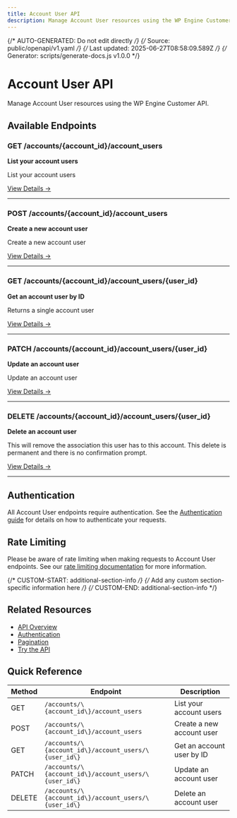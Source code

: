 ```yaml
---
title: Account User API
description: Manage Account User resources using the WP Engine Customer API
---
```


{/* AUTO-GENERATED: Do not edit directly */}
{/* Source: public/openapi/v1.yaml */}
{/* Last updated: 2025-06-27T08:58:09.589Z */}
{/* Generator: scripts/generate-docs.js v1.0.0 */}

# Account User API

Manage Account User resources using the WP Engine Customer API.

## Available Endpoints

### GET /accounts/\{account_id\}/account_users

**List your account users**

List your account users

[View Details →](/api-reference/endpoints/account-user/list-account-users/)

---

### POST /accounts/\{account_id\}/account_users

**Create a new account user**

Create a new account user

[View Details →](/api-reference/endpoints/account-user/create-account-user/)

---

### GET /accounts/\{account_id\}/account_users/\{user_id\}

**Get an account user by ID**

Returns a single account user

[View Details →](/api-reference/endpoints/account-user/get-account-user/)

---

### PATCH /accounts/\{account_id\}/account_users/\{user_id\}

**Update an account user**

Update an account user

[View Details →](/api-reference/endpoints/account-user/update-account-user/)

---

### DELETE /accounts/\{account_id\}/account_users/\{user_id\}

**Delete an account user**

This will remove the association this user has to this account. This delete is permanent and there is no confirmation prompt.

[View Details →](/api-reference/endpoints/account-user/delete-account-user/)

---


## Authentication

All Account User endpoints require authentication. See the [Authentication guide](/api-reference/authentication/) for details on how to authenticate your requests.

## Rate Limiting

Please be aware of rate limiting when making requests to Account User endpoints. See our [rate limiting documentation](/api-reference/overview/#rate-limiting) for more information.

{/* CUSTOM-START: additional-section-info */}
{/* Add any custom section-specific information here */}
{/* CUSTOM-END: additional-section-info */}

## Related Resources

- [API Overview](/api-reference/overview/)
- [Authentication](/api-reference/authentication/)
- [Pagination](/api-reference/pagination/)
- [Try the API](/try/playground/)

## Quick Reference

| Method | Endpoint | Description |
|--------|----------|-------------|
| GET | `/accounts/\{account_id\}/account_users` | List your account users |
| POST | `/accounts/\{account_id\}/account_users` | Create a new account user |
| GET | `/accounts/\{account_id\}/account_users/\{user_id\}` | Get an account user by ID |
| PATCH | `/accounts/\{account_id\}/account_users/\{user_id\}` | Update an account user |
| DELETE | `/accounts/\{account_id\}/account_users/\{user_id\}` | Delete an account user |
